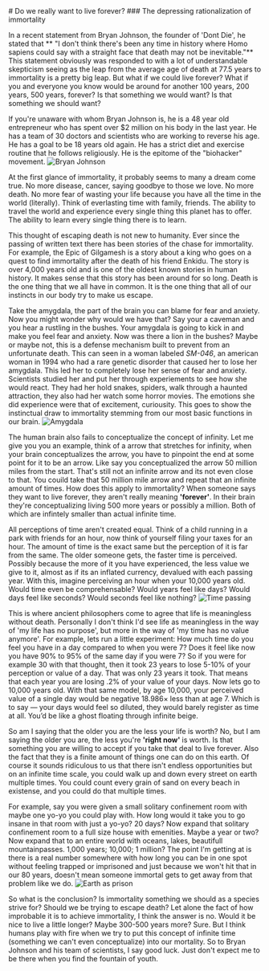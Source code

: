   <div className="text-center">
  # Do we really want to live forever?
  ### The depressing rationalization of immortality
  </div>

  In a recent statement from Bryan Johnson, the founder of 'Dont Die', he stated that ** "I don't think there's been any time in history where Homo sapiens could say with a straight face that death may 
  not be inevitable."** This statement obviously was responded to with a lot of understandable skepticism seeing as the leap from the average age of death at 77.5 years to 
  immortality is a pretty big leap. But what if we could live forever? What if you and everyone you know would be around for another 100 years, 200 years, 500 years, forever? 
  Is that something we would want? Is that something we should want?

  If you're unaware with whom Bryan Johnson is, he is a 48 year old entrepreneur who has spent over $2 million on his body in the last year. He has a team of 30 doctors and scientists 
  who are working to reverse his age. He has a goal to be 18 years old again. He has a strict diet and exercise routine that he follows religiously. He is the epitome of the "biohacker" movement.
  ![Bryan Johnson](https://framerusercontent.com/images/HTTmrvOFHg0NhpfIFb4SmvYA8Q.png)

  At the first glance of immortality, it probably seems to many a dream come true. No more disease, cancer, saying goodbye to those we love. No more death. No more fear of
  wasting your life because you have all the time in the world (literally). Think of everlasting time with family, friends. The ability to travel the world and experience
  every single thing this planet has to offer. The ability to learn every single thing there is to learn.

  This thought of escaping death is not new to humanity. Ever since the passing of written text there has been stories of the chase for immortality. For example, the Epic
  of Gilgamesh is a story about a king who goes on a quest to find immortality after the death of his friend Enkidu. The story is over 4,000 years old and is one of the
  oldest known stories in human history. It makes sense that this story has been around for so long. Death is the one thing that we all have in common. It is the one thing
  that all of our instincts in our body try to make us escape. 
  
  Take the amygdala, the part of the brain you can blame for fear and anxiety. Now you might wonder
  why would we have that? Say your a caveman and you hear a rustling in the bushes. Your amygdala is going to kick in and make you feel fear and anxiety. Now was there a lion
  in the bushes? Maybe or maybe not, this is a defense mechanism built to prevent from an unfortunate death. This can seen in a woman labeled *SM-046*, an american woman in 1994
  who had a rare genetic disorder that caused her to lose her amygdala. This led her to completely lose her sense of fear and anxiety. Scientists studied her and put her through
  experiements to see how she would react. They had her hold snakes, spiders, walk through a haunted attraction, they also had her watch some horror movies. The emotions 
  she did experience were that of excitement, curiousity. This goes to show the instinctual draw to immortality stemming from our most basic functions in our brain.
  ![Amygdala](https://www.simplypsychology.org/wp-content/uploads/amygdala-function-1024x809.jpeg)

  The human brain also fails to conceptualize the concept of infinity. Let me give you you an example, think of a arrow that stretches for infinity, when your brain conceptualizes
  the arrow, you have to pinpoint the end at some point for it to be an arrow. Like say you conceptualized the arrow 50 million miles from the start. That's still not an infinite
  arrow and its not even close to that. You couild take that 50 million mile arrow and repeat that an infinite amount of times. How does this apply to immortality? When someone
  says they want to live forever, they aren't really meaning **'forever'**. In their brain they're conceptualizing living 500 more years or possibly a million. Both of which are infintely
  smaller than actual infinite time.

  All perceptions of time aren't created equal. Think of a child running in a park with friends for an hour, now think of yourself filing your taxes for an hour. The amount of time
  is the exact same but the perception of it is far from the same. The older someone gets, the faster time is perceived. Possibly because the more of it you have experienced,
  the less value we give to it, almost as if its an inflated currency, devalued with each passing year. With this, imagine perceiving an hour when your 10,000 years old. Would time
  even be comprehensable? Would years feel like days? Would days feel like seconds? Would seconds feel like nothing?
  ![Time passing](https://blog.idonethis.com/wp-content/uploads/2019/04/hourglass-1024x683.jpg)

  This is where ancient philosophers come to agree that life is meaningless without death. Personally I don't think I'd see life as meaningless in the way of 'my life has no purpose',
  but more in the way of 'my time has no value anymore'. For example, lets run a little experiment: How much time do you feel you have in a day compared to when you were 7?
  Does it feel like now you have 90% to 95% of the same day if you were 7? So if you were for example 30 with that thought, then it took 23 years to lose 5-10% of your perception
  or value of a day. That was only 23 years it took. That means that each year you are losing .2% of your value of your days. Now lets go to 10,000 years old. With that same model,
  by age 10,000, your perceived value of a single day would be negative 18.986× less than at age 7. Which is to say — your days would feel so diluted, they would barely register as 
  time at all. You’d be like a ghost floating through infinite beige.

  So am I saying that the older you are the less your life is worth? No, but I am saying the older you are, the less you're **'right now'** is worth. Is that something you
  are willing to accept if you take that deal to live forever. Also the fact that they is a finite amount of things one can do on this earth. Of course it sounds ridiculous to
  us that there isn't endless opportunities but on an infinite time scale, you could walk up and down every street on earth multiple times. You could count every grain of sand
  on every beach in existense, and you could do that multiple times. 
  
  For example, say you were given a small solitary confinement room with maybe one yo-yo you could play with.
  How long would it take you to go insane in that room with just a yo-yo? 20 days? Now expand that solitary confinement room to a full size house with emenities. Maybe a year or two?
  Now expand that to an entire world with oceans, lakes, beautifull mountainpasses. 1,000 years; 10,000; 1 million? The point I'm getting at is there is a real number somewhere
  with how long you can be in one spot without feeling trapped or imprisoned and just because we won't hit that in our 80 years, doesn't mean someone immortal gets to get away 
  from that problem like we do.
  ![Earth as prison](https://wondergressive.com/wp-content/uploads/2023/08/jxsts_the_entire_planet_earth_converted_into_a_prison_photoreal_40c35aee-b650-4d4b-8047-e480b11721d8.png)

  So what is the conclusion? Is immortality something we should as a species strive for? Should we be trying to escape death? Let alone the fact of how improbable it is to achieve immortality,
  I think the answer is no. Would it be nice to live a little longer? Maybe 300-500 years more? Sure. But I think humans play with fire when we try to put this concept of infinite
  time (something we can't even conceptualize) into our mortality. So to Bryan Johnson and his team of scientists, I say good luck. Just don't expect me to be there when you find the fountain of youth.
